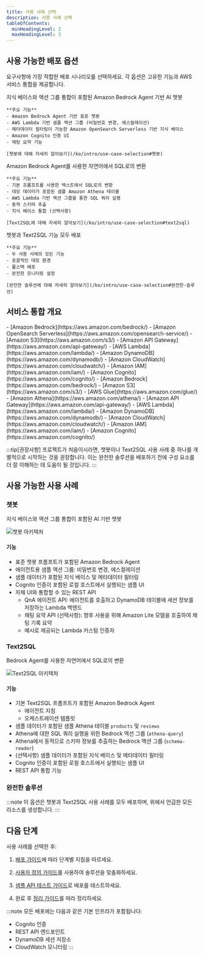 ```yaml
---
title: 사용 사례 선택
description: 사용 사례 선택
tableOfContents:
  minHeadingLevel: 2
  maxHeadingLevel: 3
---
```



## 사용 가능한 배포 옵션

요구사항에 가장 적합한 배포 시나리오를 선택하세요. 각 옵션은 고유한 기능과 AWS 서비스 통합을 제공합니다.

<CardGrid stagger>
  <Card title="챗봇" icon="seti:default">
    지식 베이스와 액션 그룹 통합이 포함된 Amazon Bedrock Agent 기반 AI 챗봇
    
    **주요 기능**
    - Amazon Bedrock Agent 기반 표준 챗봇
    - AWS Lambda 기반 샘플 액션 그룹 (비밀번호 변경, 에스컬레이션)
    - 메타데이터 필터링이 가능한 Amazon OpenSearch Serverless 기반 지식 베이스
    - Amazon Cognito 인증 UI
    - 채팅 요약 기능
    
    [챗봇에 대해 자세히 알아보기](/ko/intro/use-case-selection#챗봇)
  </Card>

  <Card title="Text2SQL" icon="seti:odata">
    Amazon Bedrock Agent를 사용한 자연어에서 SQL로의 변환
    
    **주요 기능**
    - 기본 프롬프트를 사용한 텍스트에서 SQL로의 변환
    - 데모 데이터가 포함된 샘플 Amazon Athena 테이블
    - AWS Lambda 기반 액션 그룹을 통한 SQL 쿼리 실행
    - 동적 스키마 추출
    - 지식 베이스 통합 (선택사항)
    
    [Text2SQL에 대해 자세히 알아보기](/ko/intro/use-case-selection#text2sql)
  </Card>

  <Card title="완전한 솔루션" icon="rocket">
    챗봇과 Text2SQL 기능 모두 배포
    
    **주요 기능**
    - 두 사용 사례의 모든 기능
    - 포괄적인 데모 환경
    - 풀스택 배포
    - 완전한 모니터링 설정
    
    [완전한 솔루션에 대해 자세히 알아보기](/ko/intro/use-case-selection#완전한-솔루션)
  </Card>
</CardGrid>

## 서비스 통합 개요

<Tabs>
  <TabItem label="챗봇 서비스">
    - [Amazon Bedrock](https://aws.amazon.com/bedrock/)
    - [Amazon OpenSearch Serverless](https://aws.amazon.com/opensearch-service/)
    - [Amazon S3](https://aws.amazon.com/s3/)
    - [Amazon API Gateway](https://aws.amazon.com/api-gateway/)
    - [AWS Lambda](https://aws.amazon.com/lambda/)
    - [Amazon DynamoDB](https://aws.amazon.com/dynamodb/)
    - [Amazon CloudWatch](https://aws.amazon.com/cloudwatch/)
    - [Amazon IAM](https://aws.amazon.com/iam/)
    - [Amazon Cognito](https://aws.amazon.com/cognito/)
  </TabItem>
  
  <TabItem label="Text2SQL 서비스">
    - [Amazon Bedrock](https://aws.amazon.com/bedrock/)
    - [Amazon S3](https://aws.amazon.com/s3/)
    - [AWS Glue](https://aws.amazon.com/glue/)
    - [Amazon Athena](https://aws.amazon.com/athena/)
    - [Amazon API Gateway](https://aws.amazon.com/api-gateway/)
    - [AWS Lambda](https://aws.amazon.com/lambda/)
    - [Amazon DynamoDB](https://aws.amazon.com/dynamodb/)
    - [Amazon CloudWatch](https://aws.amazon.com/cloudwatch/)
    - [Amazon IAM](https://aws.amazon.com/iam/)
    - [Amazon Cognito](https://aws.amazon.com/cognito/)
  </TabItem>
</Tabs>

:::tip[권장사항]
프로젝트가 처음이시라면, 챗봇이나 Text2SQL 사용 사례 중 하나를 개별적으로 시작하는 것을 권장합니다. 이는 완전한 솔루션을 배포하기 전에 구성 요소를 더 잘 이해하는 데 도움이 될 것입니다.
:::

## 사용 가능한 사용 사례

### 챗봇
지식 베이스와 액션 그룹 통합이 포함된 AI 기반 챗봇

![챗봇 아키텍처](../../../../assets/cdk/chatbot.png)

#### 기능
- 표준 챗봇 프롬프트가 포함된 Amazon Bedrock Agent
- 에이전트용 샘플 액션 그룹: 비밀번호 변경, 에스컬레이션
- 샘플 데이터가 포함된 지식 베이스 및 메타데이터 필터링
- Cognito 인증이 포함된 로컬 호스트에서 실행되는 샘플 UI
- 자체 UI와 통합할 수 있는 REST API
   - QnA 에이전트 API: 에이전트를 호출하고 DynamoDB 테이블에 세션 정보를 저장하는 Lambda 백엔드
   - 채팅 요약 API (선택사항): 향후 사용을 위해 Amazon Lite 모델을 호출하여 채팅 기록 요약
   - 예시로 제공되는 Lambda 커스텀 인증자

### Text2SQL
Bedrock Agent를 사용한 자연어에서 SQL로의 변환

![Text2SQL 아키텍처](../../../../assets/cdk/text2sql.png)

#### 기능
- 기본 Text2SQL 프롬프트가 포함된 Amazon Bedrock Agent
   - 에이전트 지침
   - 오케스트레이션 템플릿
- 샘플 데이터가 포함된 샘플 Athena 테이블 `products` 및 `reviews`
- Athena에 대한 SQL 쿼리 실행을 위한 Bedrock 액션 그룹 (`athena-query`)
- Athena에서 동적으로 스키마 정보를 추출하는 Bedrock 액션 그룹 (`schema-reader`)
- (선택사항) 샘플 데이터가 포함된 지식 베이스 및 메타데이터 필터링
- Cognito 인증이 포함된 로컬 호스트에서 실행되는 샘플 UI
- REST API 통합 기능

### 완전한 솔루션
:::note
이 옵션은 챗봇과 Text2SQL 사용 사례를 모두 배포하며, 위에서 언급한 모든 리소스를 생성합니다.
:::

## 다음 단계

사용 사례를 선택한 후:
<Steps>
1. [배포 가이드](/ko/intro/deployment)에 따라 단계별 지침을 따르세요.

2. [사용자 정의 가이드](/ko/guides/customization-guide)를 사용하여 솔루션을 맞춤화하세요.

3. [샘플 API 테스트 가이드](/ko/guides/api-testing-guide)로 배포를 테스트하세요.

4. 완료 후 [정리 가이드](/ko/guides/cleanup-guide)를 따라 정리하세요.
</Steps>

:::note
모든 배포에는 다음과 같은 기본 인프라가 포함됩니다:
- Cognito 인증
- REST API 엔드포인트
- DynamoDB 세션 저장소
- CloudWatch 모니터링
::: 